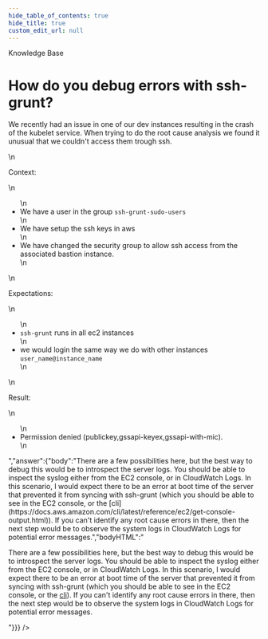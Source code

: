 ```yaml
---
hide_table_of_contents: true
hide_title: true
custom_edit_url: null
---
```



<head>
  <link rel="canonical" href="https://github.com/tnn-tnn-tnn-tnn-tnn-gruntwork-io/knowledge-base/discussions/314" />
</head>

<CenterLayout>
<span className="searchCategory">Knowledge Base</span>
<h1>How do you debug errors with ssh-grunt?</h1>
<GitHub discussion={{"id":"D_kwDOF8slf84APGR6","number":314,"author":{"login":"yorinasub17"},"title":"How do you debug errors with ssh-grunt?","body":"We recently had an issue in one of our dev instances resulting in the crash of the kubelet service. When trying to do the root cause analysis we found it unusual that we couldn't access them trough ssh.\r\n\r\nContext:\r\n\r\n- We have a user in the group `ssh-grunt-sudo-users`\r\n- We have setup the ssh keys in aws\r\n- We have changed the security group to allow ssh access from the associated bastion instance.\r\n\r\nExpectations:\r\n\r\n- `ssh-grunt` runs in all ec2 instances\r\n- we would login the same way we do with other instances `user_name@instance_name`\r\n\r\nResult:\r\n\r\n- Permission denied (publickey,gssapi-keyex,gssapi-with-mic).","bodyHTML":"<p dir=\"auto\">We recently had an issue in one of our dev instances resulting in the crash of the kubelet service. When trying to do the root cause analysis we found it unusual that we couldn't access them trough ssh.</p>\n<p dir=\"auto\">Context:</p>\n<ul dir=\"auto\">\n<li>We have a user in the group <code class=\"notranslate\">ssh-grunt-sudo-users</code></li>\n<li>We have setup the ssh keys in aws</li>\n<li>We have changed the security group to allow ssh access from the associated bastion instance.</li>\n</ul>\n<p dir=\"auto\">Expectations:</p>\n<ul dir=\"auto\">\n<li><code class=\"notranslate\">ssh-grunt</code> runs in all ec2 instances</li>\n<li>we would login the same way we do with other instances <code class=\"notranslate\">user_name@instance_name</code></li>\n</ul>\n<p dir=\"auto\">Result:</p>\n<ul dir=\"auto\">\n<li>Permission denied (publickey,gssapi-keyex,gssapi-with-mic).</li>\n</ul>","answer":{"body":"There are a few possibilities here, but the best way to debug this would be to introspect the server logs. You should be able to inspect the syslog either from the EC2 console, or in CloudWatch Logs. In this scenario, I would expect there to be an error at boot time of the server that prevented it from syncing with ssh-grunt (which you should be able to see in the EC2 console, or the [cli](https://docs.aws.amazon.com/cli/latest/reference/ec2/get-console-output.html)). If you can't identify any root cause errors in there, then the next step would be to observe the system logs in CloudWatch Logs for potential error messages.","bodyHTML":"<p dir=\"auto\">There are a few possibilities here, but the best way to debug this would be to introspect the server logs. You should be able to inspect the syslog either from the EC2 console, or in CloudWatch Logs. In this scenario, I would expect there to be an error at boot time of the server that prevented it from syncing with ssh-grunt (which you should be able to see in the EC2 console, or the <a href=\"https://docs.aws.amazon.com/cli/latest/reference/ec2/get-console-output.html\" rel=\"nofollow\">cli</a>). If you can't identify any root cause errors in there, then the next step would be to observe the system logs in CloudWatch Logs for potential error messages.</p>"}}} />

</CenterLayout>
  

<!-- ##DOCS-SOURCER-START
{
  "sourcePlugin": "github-discussions",
  "hash": "c7198f0be5b448005cf1eaaca694e4f0"
}
##DOCS-SOURCER-END -->
